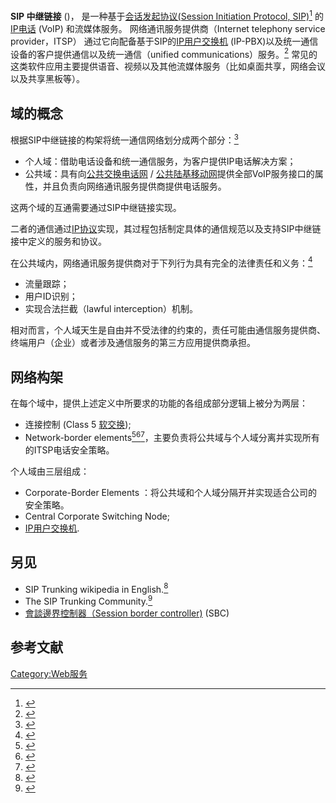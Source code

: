 '''SIP 中继链接''' ({{lang-en|SIP Trunking}})， 是一种基于[[会话发起协议|会话发起协议(Session Initiation Protocol, SIP)]]<ref>{{Cite web |url=http://www.ietf.org/rfc/rfc3261.txt |title=存档副本 |access-date=2013-12-05 |archive-date=2022-03-06 |archive-url=https://web.archive.org/web/20220306082951/https://www.ietf.org/rfc/rfc3261.txt |dead-url=no }}</ref> 的[[IP电话|IP电话]] (VoIP) 和流媒体服务。 网络通讯服务提供商（Internet telephony service provider，ITSP） 通过它向配备基于SIP的[[IP-PBX|IP用户交换机]] (IP-PBX)以及统一通信设备的客户提供通信以及统一通信（unified communications）服务。<ref>{{cite web |url=http://www.fierceenterprisecommunications.com/special-reports/sip-trunking-migration-enterprise-opportunities-and-challenges |title=SIP trunking migration: Enterprise opportunities and challenges |accessdate=2013-12-05 |archive-date=2013-11-03 |archive-url=https://web.archive.org/web/20131103063311/http://www.fierceenterprisecommunications.com/special-reports/sip-trunking-migration-enterprise-opportunities-and-challenges |dead-url=no }}</ref> 常见的这类软件应用主要提供语音、视频以及其他流媒体服务（比如桌面共享，网络会议以及共享黑板等）。

==域的概念==
根据SIP中继链接的构架将统一通信网络划分成两个部分：<ref>{{cite conference |url=http://ieeexplore.ieee.org/stamp/stamp.jsp?tp=&arnumber=5682153 |title=SIP Trunking the route to the new VoIP services |first1=Ivan |last1=Gaboli |first2=Virgilio |last2=Puglia |booktitle=Kaleidoscope: Beyond the Internet? − Innovations for future networks and services, 2010 ITU-T, 13-15 Dec 2010 |publisher=IEEE |isbn=978-1-4244-8272-6 |date=Jan 2011 |access-date=2013-12-05 |archive-date=2019-12-13 |archive-url=https://web.archive.org/web/20191213170342/http://ieeexplore.ieee.org/stamp/stamp.jsp?tp=&arnumber=5682153 |dead-url=no }}</ref>
* 个人域：借助电话设备和统一通信服务，为客户提供IP电话解决方案；
* 公共域：具有向[[公共交换电话网|公共交换电话网]] / [[公共陆基移动网|公共陆基移动网]]提供全部VoIP服务接口的属性，并且负责向网络通讯服务提供商提供电话服务。

这两个域的互通需要通过SIP中继链接实现。

二者的通信通过[[Internet_Protocol|IP协议]]实现，其过程包括制定具体的通信规范以及支持SIP中继链接中定义的服务和协议。

在公共域内，网络通讯服务提供商对于下列行为具有完全的法律责任和义务：<ref>{{cite web |url=http://voippla.net/link4.html |title=Legal issues in different countries |accessdate=2013-12-05 |archive-date=2013-12-09 |archive-url=https://web.archive.org/web/20131209172820/http://voippla.net/link4.html |dead-url=no }}</ref> 
* 流量跟踪；
* 用户ID识别；
* 实现合法拦截（lawful interception）机制。

相对而言，个人域天生是自由并不受法律的约束的，责任可能由通信服务提供商、终端用户（企业）或者涉及通信服务的第三方应用提供商承担。

==网络构架==
在每个域中，提供上述定义中所要求的功能的各组成部分逻辑上被分为两层：
* 连接控制 (Class 5 [[softswitch|软交换]]);
* Network-border elements<ref>{{cite web |url=http://www.cisco.com/en/US/prod/collateral/routers/ps9343/white_paper_c11-540690.html |title=Role of Border Element |publisher=Cisco |access-date=2013-12-05 |archive-date=2013-07-05 |archive-url=https://web.archive.org/web/20130705102119/http://www.cisco.com/en/US/prod/collateral/routers/ps9343/white_paper_c11-540690.html |dead-url=no }}</ref><ref>{{cite web |url=http://www.voiplogic.com/stuff/contentmgr/files/8a48b03d58b019a3836f9b7f1b4bd8e2/technical_specifications/ds_apkt_net_net_sbc.pdf |title=Acme Packet Net-Net session border controllers |publisher=Acme Packet |deadurl=yes |archiveurl=https://web.archive.org/web/20110717230308/http://www.voiplogic.com/stuff/contentmgr/files/8a48b03d58b019a3836f9b7f1b4bd8e2/technical_specifications/ds_apkt_net_net_sbc.pdf |archivedate=2011-07-17 |accessdate=2013-12-05 }}</ref><ref>{{cite web |url=http://www.ingate.com/Solutions_enterprise.php |title=SIP Trunking Enterprise Solutions |publisher=Ingate Systems |deadurl=yes |archiveurl=https://web.archive.org/web/20130722095712/http://www.ingate.com/Solutions_enterprise.php |archivedate=2013-07-22 |accessdate=2013-12-05 }}</ref>，主要负责将公共域与个人域分离并实现所有的ITSP电话安全策略。

个人域由三层组成：

* Corporate-Border Elements ：将公共域和个人域分隔开并实现适合公司的安全策略。
* Central Corporate Switching Node;
* [[IP-PBX|IP用户交换机]].

==另见==
*  SIP Trunking wikipedia in English.<ref>{{cite web|url=https://en.wikipedia.org/wiki/SIP_Trunking/|title=SIP Trunking|deadurl=yes|archiveurl=https://web.archive.org/web/20140218183928/https://en.wikipedia.org/wiki/SIP_Trunking|archivedate=2014-02-18|accessdate=2013-12-05}}</ref>
* The SIP Trunking Community.<ref>{{cite web|url=http://sip-trunking.tmcnet.com/|title=SIP Trunking Community|publisher=TMCnet|accessdate=2013-12-05|archive-date=2013-07-22|archive-url=https://web.archive.org/web/20130722130053/http://sip-trunking.tmcnet.com/|dead-url=no}}</ref>
* [[會談邊界控制器|會談邊界控制器（Session border controller)]] (SBC)

==参考文献==
{{reflist}}

[[Category:Web服务|Category:Web服务]]
